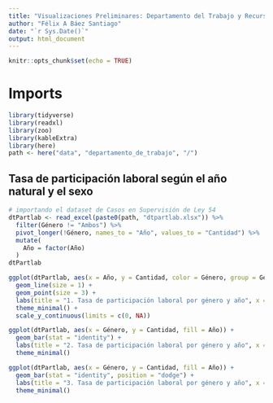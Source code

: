 ```yaml
---
title: "Visualizaciones Preliminares: Departamento del Trabajo y Recursos Humanos"
author: "Félix A Báez Santiago"
date: "`r Sys.Date()`"
output: html_document
---
```


```r
knitr::opts_chunk$set(echo = TRUE)
```

# Imports
```r
library(tidyverse)
library(readxl)
library(zoo)
library(kableExtra)
library(here)
path <- here("data", "departamento_de_trabajo", "/")
```

## Tasa de participación laboral según el año natural y el sexo
```r
# importando el dataset de Casos en Supervisión de Ley 54
dtPartlab <- read_excel(paste0(path, "dtpartlab.xlsx")) %>%
  filter(Género != "Ambos") %>%
  pivot_longer(!Género, names_to = "Año", values_to = "Cantidad") %>%
  mutate(
    Año = factor(Año)
  )
dtPartlab
```

```r
ggplot(dtPartlab, aes(x = Año, y = Cantidad, color = Género, group = Género)) +
  geom_line(size = 1) +
  geom_point(size = 3) +
  labs(title = "1. Tasa de participación laboral por género y año", x = "Año", y = "Porcentaje Laboral") +
  theme_minimal() + 
  scale_y_continuous(limits = c(0, NA))

ggplot(dtPartlab, aes(x = Género, y = Cantidad, fill = Año)) +
  geom_bar(stat = "identity") +
  labs(title = "2. Tasa de participación laboral por género y año", x = "Género", y = "Cantidad") +
  theme_minimal()

ggplot(dtPartlab, aes(x = Género, y = Cantidad, fill = Año)) +
  geom_bar(stat = "identity", position = "dodge") +
  labs(title = "3. Tasa de participación laboral por género y año", x = "Género", y = "Cantidad") +
  theme_minimal()

```
